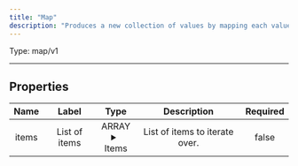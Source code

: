 ```yaml
---
title: "Map"
description: "Produces a new collection of values by mapping each value in list through defined task, in parallel. When execution is finished on all items, the `map` task will return a list of execution results in an order which corresponds to the order of the source list."
---
```




Type: map/v1

<hr />


## Properties

|      Name       |      Label     |     Type     |     Description     | Required |
|:---------------:|:--------------:|:------------:|:-------------------:|:--------:|
| items | List of items | ARRAY <details> <summary> Items </summary> [] </details> | List of items to iterate over. | false |





